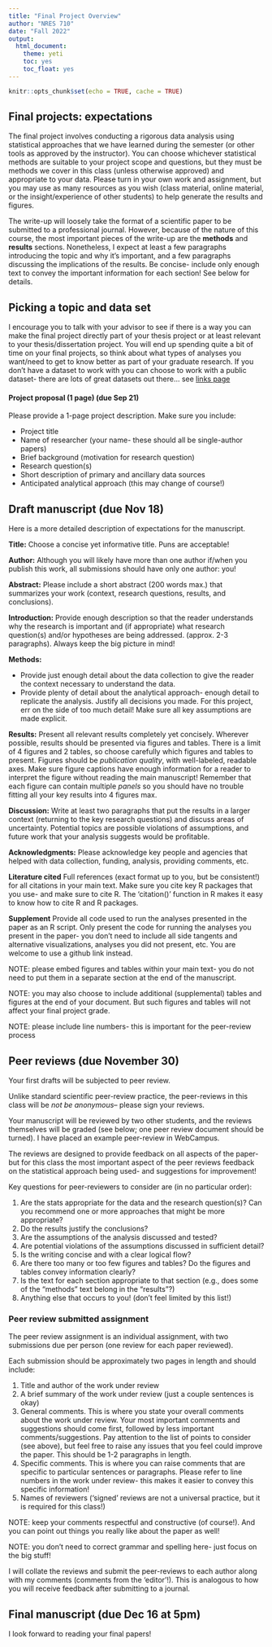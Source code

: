 ```yaml
---
title: "Final Project Overview"
author: "NRES 710"
date: "Fall 2022"
output: 
  html_document: 
    theme: yeti
    toc: yes
    toc_float: yes
---
```


```r
knitr::opts_chunk$set(echo = TRUE, cache = TRUE)
```

## Final projects: expectations

The final project involves conducting a rigorous data analysis using statistical approaches that we have learned during the semester (or other tools as approved by the instructor). You can choose whichever statistical methods are suitable to your project scope and questions, but they must be methods we cover in this class (unless otherwise approved) and appropriate to your data. Please turn in your own work and assignment, but you may use as many resources as you wish (class material, online material, or the insight/experience of other students) to help generate the results and figures. 

The write-up will loosely take the format of a scientific paper to be submitted to a professional journal. However, because of the nature of this course, the most important pieces of the write-up are the **methods** and **results** sections. Nonetheless, I expect at least a few paragraphs introducing the topic and why it's important, and a few paragraphs discussing the implications of the results. Be concise- include only enough text to convey the important information for each section! See below for details.

## Picking a topic and data set

I encourage you to talk with your advisor to see if there is a way you can make the final project directly part of your thesis project or at least relevant to your thesis/dissertation project. You will end up spending quite a bit of time on your final projects, so think about what types of analyses you want/need to get to know better as part of your graduate research. If you don't have a dataset to work with you can choose to work with a public dataset- there are lots of great datasets out there... see [links page](Links.html#Data_links)

#### Project proposal (1 page)  (due Sep 21)

Please provide a 1-page project description. Make sure you include:     

* Project title    
* Name of researcher  (your name- these should all be single-author papers)     
* Brief background (motivation for research question)     
* Research question(s)      
* Short description of primary and ancillary data sources      
* Anticipated analytical approach (this may change of course!)    


## Draft manuscript (due Nov 18)

Here is a more detailed description of expectations for the manuscript.

**Title:** Choose a concise yet informative title. Puns are acceptable!

**Author:** Although you will likely have more than one author if/when you publish this work, all submissions should have only one author: you!

**Abstract:** Please include a short abstract (200 words max.) that summarizes your work (context, research questions, results, and conclusions). 

**Introduction:** Provide enough description so that the reader understands why the research is important and (if appropriate) what research question(s) and/or hypotheses are being addressed. (approx. 2-3 paragraphs). Always keep the big picture in mind! 

**Methods:**      

* Provide just enough detail about the data collection to give the reader the context necessary to understand the data.     
* Provide plenty of detail about the analytical approach- enough detail to replicate the analysis. Justify all decisions you made. For this project, err on the side of too much detail! Make sure all key assumptions are made explicit.  

**Results:** Present all relevant results completely yet concisely. Wherever possible, results should be presented via figures and tables. There is a limit of 4 figures and 2 tables, so choose carefully which figures and tables to present. Figures should be *publication quality*, with well-labeled, readable axes. Make sure figure captions have enough information for a reader to interpret the figure without reading the main manuscript! Remember that each figure can contain multiple *panels* so you should have no trouble fitting all your key results into 4 figures max.   

**Discussion:** Write at least two paragraphs that put the results in a larger context (returning to the key research questions) and discuss areas of uncertainty. Potential topics are possible violations of assumptions, and future work that your analysis suggests would be profitable.

**Acknowledgments:** Please acknowledge key people and agencies that helped with data collection, funding, analysis, providing comments, etc.

**Literature cited** Full references (exact format up to you, but be consistent!) for all citations in your main text. Make sure you cite key R packages that you use- and make sure to cite R. The 'citation()' function in R makes it easy to know how to cite R and R packages. 

**Supplement** Provide all code used to run the analyses presented in the paper as an R script. Only present the code for running the analyses you present in the paper- you don't need to include all side tangents and alternative visualizations, analyses you did not present, etc. You are welcome to use a github link instead.

NOTE: please embed figures and tables within your main text- you do not need to put them in a separate section at the end of the manuscript. 

NOTE: you may also choose to include additional (supplemental) tables and figures at the end of your document. But such figures and tables will not affect your final project grade. 

NOTE: please include line numbers- this is important for the peer-review process

## Peer reviews (due November 30)

Your first drafts will be subjected to peer review. 

Unlike standard scientific peer-review practice, the peer-reviews in this class will be *not be anonymous*-- please sign your reviews.

Your manuscript will be reviewed by two other students, and the reviews themselves will be graded (see below; one peer review document should be turned). I have placed an example peer-review in WebCampus.

The reviews are designed to provide feedback on all aspects of the paper- but for this class the most important aspect of the peer reviews feedback on the statistical approach being used- and suggestions for improvement!

Key questions for peer-reviewers to consider are (in no particular order):     

1. Are the stats appropriate for the data and the research question(s)? Can you recommend one or more approaches that might be more appropriate?         
2. Do the results justify the conclusions?     
3. Are the assumptions of the analysis discussed and tested?      
4. Are potential violations of the assumptions discussed in sufficient detail?     
5. Is the writing concise and with a clear logical flow?     
6. Are there too many or too few figures and tables? Do the figures and tables convey information clearly?      
7. Is the text for each section appropriate to that section (e.g., does some of the "methods" text belong in the "results"?)
8. Anything else that occurs to you! (don't feel limited by this list!)  


### Peer review submitted assignment

The peer review assignment is an individual assignment, with two submissions due per person (one review for each paper reviewed). 

Each submission should be approximately two pages in length and should include:

1. Title and author of the work under review    
2. A brief summary of the work under review (just a couple sentences is okay)
3. General comments. This is where you state your overall comments about the work under review. Your most important comments and suggestions should come first, followed by less important comments/suggestions. Pay attention to the list of points to consider (see above), but feel free to raise any issues that you feel could improve the paper. This should be 1-2 paragraphs in length.      
4. Specific comments. This is where you can raise comments that are specific to particular sentences or paragraphs. Please refer to line numbers in the work under review- this makes it easier to convey this specific information!
5. Names of reviewers ('signed' reviews are not a universal practice, but it is required for this class!) 

NOTE: keep your comments respectful and constructive (of course!). And you can point out things you really like about the paper as well!

NOTE: you don't need to correct grammar and spelling here- just focus on the big stuff!

I will collate the reviews and submit the peer-reviews to each author along with my comments (comments from the 'editor'!).  This is analogous to how you will receive feedback after submitting to a journal. 


## Final manuscript (due Dec 16 at 5pm)

I look forward to reading your final papers! 



















